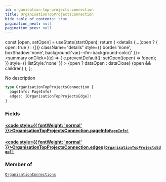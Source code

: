 ```yaml
---
id: organisation-top-projects-connection
title: OrganisationTopProjectsConnection
hide_table_of_contents: true
pagination_next: null
pagination_prev: null
---
```







  const [open, setOpen] = useState(startOpen);
  return (
    <details {...(open ? { open: true } : {})} className="details" style={{ border:'none', boxShadow:'none', background:'var(--ifm-background-color)' }}>
      <summary
        onClick={(e) => {
          e.preventDefault();
          setOpen((open) => !open);
        }}
        style={{ listStyle:'none' }}
      >
      {open ? dataOpen : dataClose}
      </summary>
      {open && children}
    </details>
  );
};




No description


```graphql
type OrganisationTopProjectsConnection {
  pageInfo: PageInfo!
  edges: [OrganisationTopProjectsEdge]!
}
```




### Fields

#### [<code style={{ fontWeight: 'normal' }}>OrganisationTopProjectsConnection.<b>pageInfo</b></code>](#)<Bullet />[`PageInfo!`](/cris/objects/page-info) <Badge class="secondary" text="non-null"/> <Badge class="secondary" text="object"/>
> 
> 

#### [<code style={{ fontWeight: 'normal' }}>OrganisationTopProjectsConnection.<b>edges</b></code>](#)<Bullet />[`[OrganisationTopProjectsEdge]!`](/cris/objects/organisation-top-projects-edge) <Badge class="secondary" text="non-null"/> <Badge class="secondary" text="object"/>
> 
> 



### Member of

[`OrganisationConnections`](/cris/objects/organisation-connections)  <Badge class="secondary" text="object"/>

